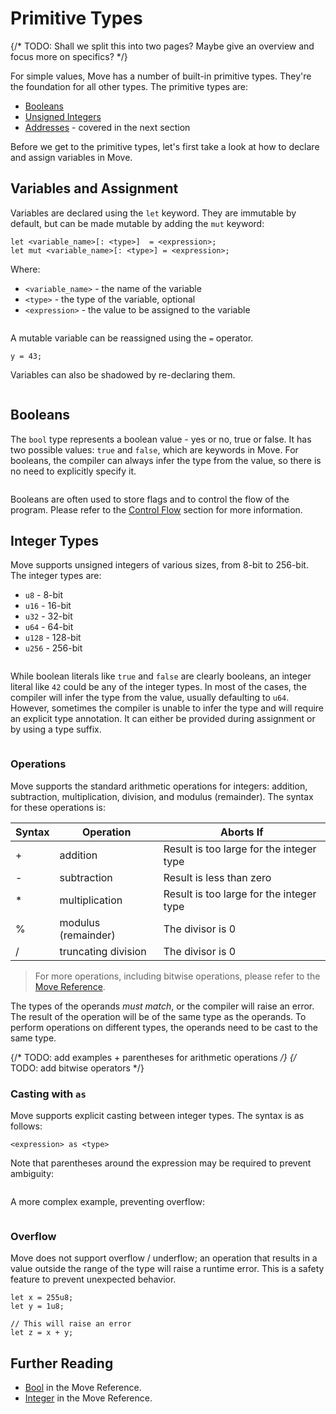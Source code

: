 # Primitive Types

{/* TODO: Shall we split this into two pages? Maybe give an overview and focus more on specifics? */}

For simple values, Move has a number of built-in primitive types. They're the foundation for all
other types. The primitive types are:

- [Booleans](#booleans)
- [Unsigned Integers](#integer-types)
- [Addresses](./address) - covered in the next section

Before we get to the primitive types, let's first take a look at how to declare and assign variables
in Move.

## Variables and Assignment

Variables are declared using the `let` keyword. They are immutable by default, but can be made
mutable by adding the `mut` keyword:

```
let <variable_name>[: <type>]  = <expression>;
let mut <variable_name>[: <type>] = <expression>;
```

Where:

- `<variable_name>` - the name of the variable
- `<type>` - the type of the variable, optional
- `<expression>` - the value to be assigned to the variable

```move file=packages/samples/sources/move-basics/primitive-types.move anchor=variables_and_assignment

```

A mutable variable can be reassigned using the `=` operator.

```move
y = 43;
```

Variables can also be shadowed by re-declaring them.

```move file=packages/samples/sources/move-basics/primitive-types.move anchor=shadowing

```

## Booleans

The `bool` type represents a boolean value - yes or no, true or false. It has two possible values:
`true` and `false`, which are keywords in Move. For booleans, the compiler can always infer the type
from the value, so there is no need to explicitly specify it.

```move file=packages/samples/sources/move-basics/primitive-types.move anchor=boolean

```

Booleans are often used to store flags and to control the flow of the program. Please refer to the
[Control Flow](./control-flow) section for more information.

## Integer Types

Move supports unsigned integers of various sizes, from 8-bit to 256-bit. The integer types are:

- `u8` - 8-bit
- `u16` - 16-bit
- `u32` - 32-bit
- `u64` - 64-bit
- `u128` - 128-bit
- `u256` - 256-bit

```move file=packages/samples/sources/move-basics/primitive-types.move anchor=integers

```

While boolean literals like `true` and `false` are clearly booleans, an integer literal like `42`
could be any of the integer types. In most of the cases, the compiler will infer the type from the
value, usually defaulting to `u64`. However, sometimes the compiler is unable to infer the type and
will require an explicit type annotation. It can either be provided during assignment or by using a
type suffix.

```move file=packages/samples/sources/move-basics/primitive-types.move anchor=integer_explicit_type

```

### Operations

Move supports the standard arithmetic operations for integers: addition, subtraction,
multiplication, division, and modulus (remainder). The syntax for these operations is:

| Syntax | Operation           | Aborts If                                |
| ------ | ------------------- | ---------------------------------------- |
| +      | addition            | Result is too large for the integer type |
| -      | subtraction         | Result is less than zero                 |
| \*     | multiplication      | Result is too large for the integer type |
| %      | modulus (remainder) | The divisor is 0                         |
| /      | truncating division | The divisor is 0                         |

> For more operations, including bitwise operations, please refer to the
> [Move Reference](./../../reference/primitive-types/integers#bitwise).

The types of the operands _must match_, or the compiler will raise an error. The result of the
operation will be of the same type as the operands. To perform operations on different types, the
operands need to be cast to the same type.

{/* TODO: add examples + parentheses for arithmetic operations */}
{/* TODO: add bitwise operators */}

### Casting with `as`

Move supports explicit casting between integer types. The syntax is as follows:

```move
<expression> as <type>
```

Note that parentheses around the expression may be required to prevent ambiguity:

```move file=packages/samples/sources/move-basics/primitive-types.move anchor=cast_as

```

A more complex example, preventing overflow:

```move file=packages/samples/sources/move-basics/primitive-types.move anchor=overflow

```

### Overflow

Move does not support overflow / underflow; an operation that results in a value outside the range
of the type will raise a runtime error. This is a safety feature to prevent unexpected behavior.

```move
let x = 255u8;
let y = 1u8;

// This will raise an error
let z = x + y;
```

## Further Reading

- [Bool](./../../reference/primitive-types/bool) in the Move Reference.
- [Integer](./../../reference/primitive-types/integers) in the Move Reference.

